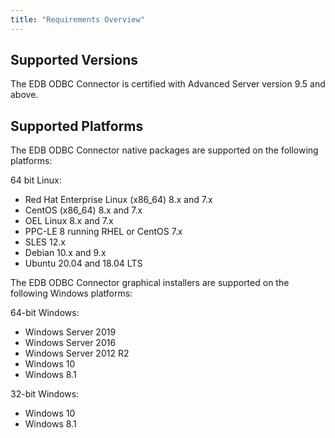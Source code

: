 ```yaml
---
title: "Requirements Overview"
---
```


## Supported Versions

The EDB ODBC Connector is certified with Advanced Server version 9.5 and above.

## Supported Platforms

The EDB ODBC Connector native packages are supported on the following platforms:

64 bit Linux:

-   Red Hat Enterprise Linux (x86_64) 8.x and 7.x
-   CentOS (x86_64) 8.x and 7.x
-   OEL Linux 8.x and 7.x
-   PPC-LE 8 running RHEL or CentOS 7.x
-   SLES 12.x
-   Debian 10.x and 9.x
-   Ubuntu 20.04 and 18.04 LTS

The EDB ODBC Connector graphical installers are supported on the following Windows platforms:

64-bit Windows:

-   Windows Server 2019
-   Windows Server 2016
-   Windows Server 2012 R2
-   Windows 10
-   Windows 8.1

32-bit Windows:

-   Windows 10
-   Windows 8.1
